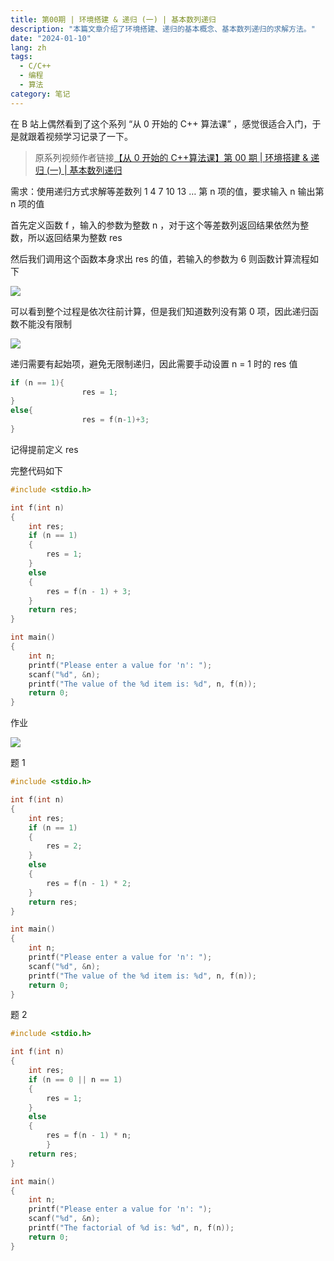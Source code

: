 ```yaml
---
title: 第00期 | 环境搭建 & 递归 (一) | 基本数列递归
description: "本篇文章介绍了环境搭建、递归的基本概念、基本数列递归的求解方法。"
date: "2024-01-10"
lang: zh
tags:
  - C/C++
  - 编程
  - 算法
category: 笔记
---
```


在 B 站上偶然看到了这个系列 “从 0 开始的 C++ 算法课” ，感觉很适合入门，于是就跟着视频学习记录了一下。

> 原系列视频作者链接[【从 0 开始的 C++算法课】第 00 期 | 环境搭建 & 递归 (一) | 基本数列递归](https://www.bilibili.com/video/BV1Bu4y1Y7ow/)

需求：使用递归方式求解等差数列 1 4 7 10 13 … 第 n 项的值，要求输入 n 输出第 n 项的值

首先定义函数 f ，输入的参数为整数 n ，对于这个等差数列返回结果依然为整数，所以返回结果为整数 res

然后我们调用这个函数本身求出 res 的值，若输入的参数为 6 则函数计算流程如下

![](https://s2.loli.net/2024/01/10/NiPxZW4KYCjRTLc.png)

可以看到整个过程是依次往前计算，但是我们知道数列没有第 0 项，因此递归函数不能没有限制

![](https://s2.loli.net/2024/01/10/frJspkON4FL3YtE.png)

递归需要有起始项，避免无限制递归，因此需要手动设置 n = 1 时的 res 值

```C
if (n == 1){
                res = 1;
}
else{
                res = f(n-1)+3;
}
```

记得提前定义 res

完整代码如下

```C
#include <stdio.h>

int f(int n)
{
    int res;
    if (n == 1)
    {
        res = 1;
    }
    else
    {
        res = f(n - 1) + 3;
    }
    return res;
}

int main()
{
    int n;
    printf("Please enter a value for 'n': ");
    scanf("%d", &n);
    printf("The value of the %d item is: %d", n, f(n));
    return 0;
}
```

作业

![](https://s2.loli.net/2024/01/10/xtQNJPzs7ywIChF.png)

题 1

```C
#include <stdio.h>

int f(int n)
{
    int res;
    if (n == 1)
    {
        res = 2;
    }
    else
    {
        res = f(n - 1) * 2;
    }
    return res;
}

int main()
{
    int n;
    printf("Please enter a value for 'n': ");
    scanf("%d", &n);
    printf("The value of the %d item is: %d", n, f(n));
    return 0;
}
```

题 2

```c
#include <stdio.h>

int f(int n)
{
    int res;
    if (n == 0 || n == 1)
    {
        res = 1;
    }
    else
    {
        res = f(n - 1) * n;
        }
    return res;
}

int main()
{
    int n;
    printf("Please enter a value for 'n': ");
    scanf("%d", &n);
    printf("The factorial of %d is: %d", n, f(n));
    return 0;
}
```
